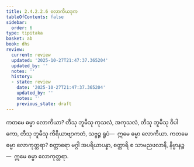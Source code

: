 ```yaml
---
title: 2.4.2.2.6 လောကိယဒုက
tableOfContents: false
sidebar:
  order: 6
type: tipitaka
basket: ab
book: dhs
review:
  current: review
  updated: '2025-10-27T21:47:37.365204'
  updated_by: ''
  notes: ''
  history:
  - state: review
    date: '2025-10-27T21:47:37.365204'
    updated_by: ''
    notes: ''
    previous_state: draft
---
```



<ReviewStatus review={frontmatter.review} showDetails={true} />

<HypothesisAnnotation frontmatter={frontmatter} />

<DynamicBreadcrumb />

<Division number="1463" book="dhs" e="ch" v="29" p="278">

<Paragraph number="2173" book="dhs">
ကတမေ ဓမ္မာ လောကိယာ? တီသု ဘူမီသု ကုသလံ, အကုသလံ, တီသု ဘူမီသု ဝိပါကော, တီသု ဘူမီသု ကိရိယာဗျာကတံ, သဗ္ဗဉ္စ ရူပံ—  ဣမေ ဓမ္မာ လောကိယာ.
</Paragraph>

</Division>
<Division number="1464" book="dhs" e="ch" v="29" p="278">

<Paragraph number="2174" book="dhs">
ကတမေ ဓမ္မာ လောကုတ္တရာ? စတ္တာရော မဂ္ဂါ အပရိယာပန္နာ, စတ္တာရိ စ သာမညဖလာနိ, နိဗ္ဗာနဉ္စ—  ဣမေ ဓမ္မာ လောကုတ္တရာ.
</Paragraph>
</Division>